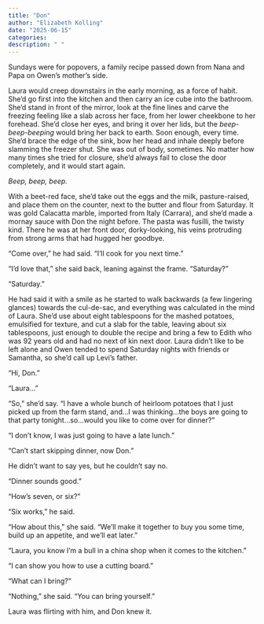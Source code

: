 ```yaml
---
title: "Don"
author: "Elizabeth Kolling"
date: "2025-06-15"
categories: 
description: " "
---
```


Sundays were for popovers, a family recipe passed down from Nana and Papa on Owen’s mother’s side.

Laura would creep downstairs in the early morning, as a force of habit. She’d go first into the kitchen and then carry an ice cube into the bathroom. She’d stand in front of the mirror, look at the fine lines and carve the freezing feeling like a slab across her face, from her lower cheekbone to her forehead. She’d close her eyes, and bring it over her lids, but the *beep-beep-beeping* would bring her back to earth. Soon enough, every time. She’d brace the edge of the sink, bow her head and inhale deeply before slamming the freezer shut. She was out of body, sometimes. No matter how many times she tried for closure, she’d always fail to close the door completely, and it would start again. 

*Beep, beep, beep.*

With a beet-red face, she’d take out the eggs and the milk, pasture-raised, and place them on the counter, next to the butter and flour from Saturday. It was gold Calacatta marble, imported from Italy (Carrara), and she’d made a mornay sauce with Don the night before. The pasta was fusilli, the twisty kind. There he was at her front door, dorky-looking, his veins protruding from strong arms that had hugged her goodbye.

“Come over,” he had said. “I’ll cook for you next time.” 

“I’d love that,” she said back, leaning against the frame. “Saturday?”

“Saturday.”

He had said it with a smile as he started to walk backwards (a few lingering glances) towards the cul-de-sac, and everything was calculated in the mind of Laura. She’d use about eight tablespoons for the mashed potatoes, emulsified for texture, and cut a slab for the table, leaving about six tablespoons, just enough to double the recipe and bring a few to Edith who was 92 years old and had no next of kin next door. Laura didn’t like to be left alone and Owen tended to spend Saturday nights with friends or Samantha, so she’d call up Levi’s father.

“Hi, Don.”

“Laura…”

“So,” she’d say. “I have a whole bunch of heirloom potatoes that I just picked up from the farm stand, and...I was thinking...the boys are going to that party tonight...so...would you like to come over for dinner?” 

“I don’t know, I was just going to have a late lunch.”

“Can’t start skipping dinner, now Don.” 

He didn’t want to say yes, but he couldn’t say no. 

“Dinner sounds good.”

“How’s seven, or six?”

“Six works,” he said.

“How about this,” she said. “We’ll make it together to buy you some time, build up an appetite, and we’ll eat later.”			

“Laura, you know I’m a bull in a china shop when it comes to the kitchen.”

“I can show you how to use a cutting board.”

“What can I bring?”

“Nothing,” she said. “You can bring yourself.” 

Laura was flirting with him, and Don knew it.
